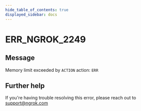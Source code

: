 ```yaml
---
hide_table_of_contents: true
displayed_sidebar: docs
---
```



# ERR_NGROK_2249

## Message

Memory limit exceeded by `ACTION` action: `ERR`

<ErrorDetails error="err_ngrok_2249" />

## Further help

If you're having trouble resolving this error, please reach out to [support@ngrok.com](mailto:support@ngrok.com?subject=Help%20with%20ERR_NGROK_2249)
